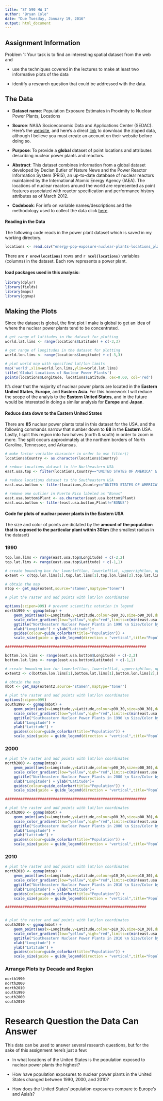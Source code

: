 ```yaml
---
title: "ST 590 HW 1"
author: "Bryan Cole"
date: "Due Tuesday, January 19, 2016"
output: html_document
---
```


## Assignment Information

Problem 1: Your task is to find an interesting spatial dataset from the web and 

* use the techniques covered in the lectures to make at least two informative plots of the data 

* identify a research question that could be addressed with the data. 

## The Data

* __Dataset name__: Population Exposure Estimates in Proximity to Nuclear Power Plants, Locations

* __Source__: NASA Socioeconomic Data and Applications Center (SEDAC). Here's the [website](http://sedac.ciesin.columbia.edu/data/set/energy-pop-exposure-nuclear-plants-locations), and here's a direct [link](http://sedac.ciesin.columbia.edu/downloads/data/energy/energy-pop-exposure-nuclear-plants-locations/energy-pop-exposure-nuclear-plants-locations.zip) to download the zipped data, although I believe you must create an account on their website before doing so. 

* __Purpose__: To provide a __global__ dataset of point locations and attributes describing nuclear power plants and reactors.

* __Abstract__: This dataset combines information from a global dataset developed by Declan Butler of Nature News and the Power Reactor Information System (PRIS), an up-to-date database of nuclear reactors maintained by the International Atomic Energy Agency (IAEA). The locations of nuclear reactors around the world are represented as point features associated with reactor specification and performance history attributes as of March 2012.

* __Codebook__: For info on variable names/descriptions and the methodology used to collect the data click [here](http://sedac.ciesin.columbia.edu/downloads/docs/energy/energy-pop-exposure-nuclear-plants-locations-and-country-aggregates.pdf).

#### Reading in the Data

The following code reads in the power plant dataset which is saved in my working directory.
```r
locations <- read.csv("energy-pop-exposure-nuclear-plants-locations_plants.csv")
```

There are __`r nrow(locations)`__ rows and __`r ncol(locations)`__ variables (columns) in the dataset. Each row represents a power plant. 

#### load packages used in this analysis:
```r
library(dplyr)   
library(fields) 
library(maps)
library(ggmap)
```

## Making the Plots

Since the dataset is global, the first plot I make is global to get an idea of where the nuclear power plants tend to be concentrated.
```r
# get range of latitudes in the dataset for plotting
world.lat.lims <- range(locations$Latitude) + c(-3,3)

# get range of longitudes in the dataset for plotting
world.lon.lims <- range(locations$Longitude) + c(-3,3)

# plot world map with specified lat/lon limits
map('world',xlim=world.lon.lims,ylim=world.lat.lims)
title('Global Locations of Nuclear Power Plants')
points(locations$Longitude, locations$Latitude, cex=0.60, col='red')
```

It's clear that the majority of nuclear power plants are located in the **Eastern United States**, **Europe**, and **Eastern Asia**.
For this homework I will reduce the scope of the analyis to the **Eastern United States**, and in the future would be interested in doing a similar analysis for **Europe** and **Japan**. 

#### Reduce data down to the Eastern United States

There are **85** nuclear power plants total in this dataset for the USA, and the following commands narrow that number down to __68__ in the __Eastern__ USA. Lastly, I split this region into two halves (north & south) in order to zoom in more. The split occurs approximately at the northern borders of North Carolina, Tennessee, and Arkansas.

```r
# make factor varialbe character in order to use filter()
locations$Country <- as.character(locations$Country)

# reduce locations dataset to the Northeastern USA
east.usa.top <- filter(locations,Country=="UNITED STATES OF AMERICA" & Longitude > -94 & Latitude > 36.5)

# reduce locations dataset to the Southeastern USA
east.usa.bottom <- filter(locations,Country=="UNITED STATES OF AMERICA" & Longitude > -94 & Latitude < 36.5)

# remove one outlier in Puerto Rico labeled as "Bonus"
east.usa.bottom$Plant <- as.character(east.usa.bottom$Plant)
east.usa.bottom <- filter(east.usa.bottom,Plant!="BONUS")

```


#### Code for plots of nuclear power plants in the Eastern USA

The size and color of points are dictated by the __amount of the population that is exposed to the particular plant within 30km__ (the smallest radius in the dataset) 


### 1990
```r

top.lon.lims <- range(east.usa.top$Longitude) + c(-2,2)
top.lat.lims <- range(east.usa.top$Latitude) + c(-1,1)

# create bounding box for lowerleftlon, lowerleftlat, upperrightlon, upperrightlat
extent <- c(top.lon.lims[1],top.lat.lims[1],top.lon.lims[2],top.lat.lims[2])

# obtain the map
mtop <- get_map(extent,source="stamen",maptype="toner")

# plot the raster and add points with lat/lon coordinates

options(scipen=999) # prevent scientific notation in legend
north1990 <- ggmap(mtop) + 
    geom_point(aes(x=Longitude,y=Latitude,colour=p90_30,size=p90_30),data=east.usa.top) + 
    scale_color_gradient(low="yellow",high="red",limits=c(min(east.usa.top$p90_30),max(east.usa.top$p10_30))) + 
    ggtitle("Northeastern Nuclear Power Plants in 1990 \n Size/Color by # Population Within 30 KM Exposed") +
    xlab("Longitude") + ylab("Latitude")+
    guides(colour=guide_colorbar(title="Population")) + 
    scale_size(guide = guide_legend(direction = "vertical",title="Population"),limits=c(min(east.usa.top$p90_30),max(east.usa.top$p10_30)))

#################################################################

bottom.lon.lims <- range(east.usa.bottom$Longitude) + c(-2,2)
bottom.lat.lims <- range(east.usa.bottom$Latitude) + c(-1,1)

# create bounding box for lowerleftlon, lowerleftlat, upperrightlon, upperrightlat
extent2 <- c(bottom.lon.lims[1],bottom.lat.lims[1],bottom.lon.lims[2],bottom.lat.lims[2])

# obtain the map
mbot <- get_map(extent2,source="stamen",maptype="toner")

# plot the raster and add points with lat/lon coordinates
options(scipen=999)
south1990 <- ggmap(mbot) + 
    geom_point(aes(x=Longitude,y=Latitude,colour=p90_30,size=p90_30),data=east.usa.bottom) + 
    scale_color_gradient(low="yellow",high="red",limits=c(min(east.usa.bottom$p90_30),max(east.usa.bottom$p10_30))) + 
    ggtitle("Southeastern Nuclear Power Plants in 1990 \n Size/Color by # Population Within 30 KM Exposed") + 
    xlab("Longitude") + 
    ylab("Latitude") + 
    guides(colour=guide_colorbar(title="Population")) + 
    scale_size(guide = guide_legend(direction = "vertical",title="Population"),limits=c(min(east.usa.bottom$p90_30),max(east.usa.bottom$p10_30)))

```


### 2000
```r

# plot the raster and add points with lat/lon coordinates
north2000 <- ggmap(mtop) + 
    geom_point(aes(x=Longitude,y=Latitude,colour=p00_30,size=p00_30),data=east.usa.top) + 
    scale_color_gradient(low="yellow",high="red",limits=c(min(east.usa.top$p90_30),max(east.usa.top$p10_30))) + 
    ggtitle("Northeastern Nuclear Power Plants in 2000 \n Size/Color by # Population Within 30 KM Exposed") +
    xlab("Longitude") + ylab("Latitude")+
    guides(colour=guide_colorbar(title="Population")) + 
    scale_size(guide = guide_legend(direction = "vertical",title="Population"))

#################################################################

# plot the raster and add points with lat/lon coordinates
south2000 <- ggmap(mbot) + 
    geom_point(aes(x=Longitude,y=Latitude,colour=p00_30,size=p00_30),data=east.usa.bottom) + 
    scale_color_gradient(low="yellow",high="red",limits=c(min(east.usa.bottom$p90_30),max(east.usa.bottom$p10_30))) + 
    ggtitle("Southeastern Nuclear Power Plants in 2000 \n Size/Color by # Population Within 30 KM Exposed") + 
    xlab("Longitude") + 
    ylab("Latitude") + 
    guides(colour=guide_colorbar(title="Population")) + 
    scale_size(guide = guide_legend(direction = "vertical",title="Population"))


```

### 2010

```r

# plot the raster and add points with lat/lon coordinates
north2010 <- ggmap(mtop) + 
    geom_point(aes(x=Longitude,y=Latitude,colour=p10_30,size=p10_30),data=east.usa.top) + 
    scale_color_gradient(low="yellow",high="red",limits=c(min(east.usa.top$p90_30),max(east.usa.top$p10_30))) + 
    ggtitle("Northeastern Nuclear Power Plants in 2010 \n Size/Color by # Population Within 30 KM Exposed") +
    xlab("Longitude") + ylab("Latitude")+
    guides(colour=guide_colorbar(title="Population")) + 
    scale_size(guide = guide_legend(direction = "vertical",title="Population"))

#################################################################


# plot the raster and add points with lat/lon coordinates
south2010 <- ggmap(mbot) + 
    geom_point(aes(x=Longitude,y=Latitude,colour=p10_30,size=p10_30),data=east.usa.bottom) + 
    scale_color_gradient(low="yellow",high="red",limits=c(min(east.usa.bottom$p90_30),max(east.usa.bottom$p10_30))) + 
    ggtitle("Southeastern Nuclear Power Plants in 2010 \n Size/Color by # Population Within 30 KM Exposed") + 
    xlab("Longitude") + 
    ylab("Latitude") + 
    guides(colour=guide_colorbar(title="Population")) + 
    scale_size(guide = guide_legend(direction = "vertical",title="Population"))

```


### Arrange Plots by Decade and Region
```r
north1990
north2000
north2010
south1990
south2000
south2010
```

# Research Question the Data Can Answer

This data can be used to answer several research questions, but for the sake of this assignment here's just a few:

* In what locations of the United States is the population exposed to nuclear power plants the highest?

* How have population exposures to nuclear power plants in the United States changed between 1990, 2000, and 2010?

* How does the United States' population exposures compare to Europe's and Asia's?

